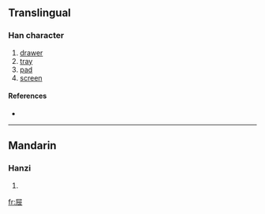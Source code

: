 {{also|屜}}
==Translingual==

===Han character===
{{Han char|rn=44|rad=尸|as=05|sn=8|four=|canj=尸心廿 (SPT)}}

# [[drawer]]
# [[tray]]
# [[pad]]
# [[screen]]

====References====
* {{Han ref|kx=0301.100|dkj=07670|dj=0598.010|hdz=20968.030|uh=5C49|ud=23625}}

----

==Mandarin==

===Hanzi===
{{cmn-hanzi|tra=屜|pin=[[tì]] ([[ti4]])|wg=t'i<sup>4</sup>}}

# {{defn|Mandarin}}

[[fr:屉]]